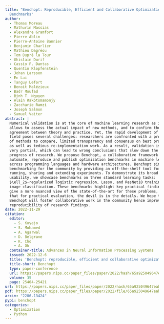 ```yaml
---
title: "Benchopt: Reproducible, Efficient and Collaborative Optimization 
  Benchmarks"
author:
  - Thomas Moreau
  - Mathurin Massias
  - Alexandre Gramfort
  - Pierre Ablin
  - Pierre-Antoine Bannier
  - Benjamin Charlier
  - Mathieu Dagréou
  - Tom Dupré la Tour
  - Ghislain Durif
  - Cassio F. Dantas
  - Quentin Klopfenstein
  - Johan Larsson
  - En Lai
  - Tanguy Lefort
  - Benoit Malézieux
  - Badr Moufad
  - Binh T. Nguyen
  - Alain Rakotomamonjy
  - Zaccharie Ramzi
  - Joseph Salmon
  - Samuel Vaiter
abstract: |
  Numerical validation is at the core of machine learning research as it
  allows to assess the actual impact of new methods, and to confirm the
  agreement between theory and practice. Yet, the rapid development of the
  field poses several challenges: researchers are confronted with a profusion
  of methods to compare, limited transparency and consensus on best practices,
  as well as tedious re-implementation work. As a result, validation is often
  very partial, which can lead to wrong conclusions that slow down the
  progress of research. We propose Benchopt, a collaborative framework to
  automate, reproduce and publish optimization benchmarks in machine learning
  across programming languages and hardware architectures. Benchopt simplifies
  benchmarking for the community by providing an off-the-shelf tool for
  running, sharing and extending experiments. To demonstrate its broad
  usability, we showcase benchmarks on three standard learning tasks:
  $\ell_2$-regularized logistic regression, Lasso, and ResNet18 training for
  image classification. These benchmarks highlight key practical findings that
  give a more nuanced view of the state-of-the-art for these problems, showing
  that for practical evaluation, the devil is in the details. We hope that
  Benchopt will foster collaborative work in the community hence improving the
  reproducibility of research findings.
date: 2022-11-29
citation:
  editor:
    - S. Koyejo
    - S. Mohamed
    - A. Agarwal
    - D. Belgrave
    - K. Cho
    - A. Oh
  container-title: Advances in Neural Information Processing Systems
  issued: 2022-12-6
  title: 'Benchopt: reproducible, efficient and collaborative optimization benchmarks'
  title-short: Benchopt
  type: paper-conference
  url: https://papers.nips.cc/paper_files/paper/2022/hash/65a925049647eab0aa06a9faf1cd470b-Abstract-Conference.html
  volume: 35
  page: 25404-25421
url: https://papers.nips.cc/paper_files/paper/2022/hash/65a925049647eab0aa06a9faf1cd470b-Abstract-Conference.html
pdf: https://papers.nips.cc/paper_files/paper/2022/file/65a925049647eab0aa06a9faf1cd470b-Paper-Conference.pdf
arxiv: "2206.13424"
pypi: benchopt
categories:
  - Optimization
  - Python
---
```

